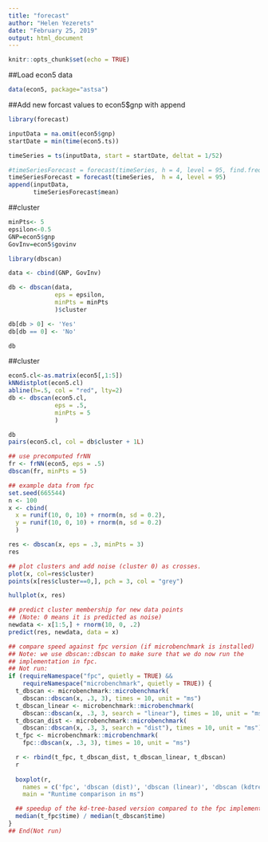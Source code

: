 ```yaml
---
title: "forecast"
author: "Helen Yezerets"
date: "February 25, 2019"
output: html_document
---
```


```r
knitr::opts_chunk$set(echo = TRUE)
```
##Load econ5 data
```r
data(econ5, package="astsa")
```
##Add new forcast values to econ5$gnp with append

```r
library(forecast)

inputData = na.omit(econ5$gnp)
startDate = min(time(econ5.ts))

timeSeries = ts(inputData, start = startDate, deltat = 1/52)

#timeSeriesForecast = forecast(timeSeries, h = 4, level = 95, find.frequency = TRUE)
timeSeriesForecast = forecast(timeSeries,  h = 4, level = 95)
append(inputData, 
       timeSeriesForecast$mean)

```
##cluster
```r
minPts<- 5
epsilon<-0.5 
GNP=econ5$gnp
GovInv=econ5$govinv

library(dbscan)

data <- cbind(GNP, GovInv)

db <- dbscan(data, 
             eps = epsilon, 
             minPts = minPts
             )$cluster

db[db > 0] <- 'Yes'
db[db == 0] <- 'No'

db

```

##cluster
```r
econ5.cl<-as.matrix(econ5[,1:5])
kNNdistplot(econ5.cl)
abline(h=.5, col = "red", lty=2)
db <- dbscan(econ5.cl, 
             eps = .5, 
             minPts = 5
             )

db
pairs(econ5.cl, col = db$cluster + 1L)
```

```r

## use precomputed frNN
fr <- frNN(econ5, eps = .5)
dbscan(fr, minPts = 5)

```

```r
## example data from fpc
set.seed(665544)
n <- 100
x <- cbind(
  x = runif(10, 0, 10) + rnorm(n, sd = 0.2),
  y = runif(10, 0, 10) + rnorm(n, sd = 0.2)
  )

res <- dbscan(x, eps = .3, minPts = 3)
res
```

```r

## plot clusters and add noise (cluster 0) as crosses.
plot(x, col=res$cluster)
points(x[res$cluster==0,], pch = 3, col = "grey")

hullplot(x, res)
```


```r

## predict cluster membership for new data points
## (Note: 0 means it is predicted as noise)
newdata <- x[1:5,] + rnorm(10, 0, .2)
predict(res, newdata, data = x)

```

```r

## compare speed against fpc version (if microbenchmark is installed)
## Note: we use dbscan::dbscan to make sure that we do now run the
## implementation in fpc.
## Not run: 
if (requireNamespace("fpc", quietly = TRUE) &&
    requireNamespace("microbenchmark", quietly = TRUE)) {
  t_dbscan <- microbenchmark::microbenchmark(
    dbscan::dbscan(x, .3, 3), times = 10, unit = "ms")
  t_dbscan_linear <- microbenchmark::microbenchmark(
    dbscan::dbscan(x, .3, 3, search = "linear"), times = 10, unit = "ms")
  t_dbscan_dist <- microbenchmark::microbenchmark(
    dbscan::dbscan(x, .3, 3, search = "dist"), times = 10, unit = "ms")
  t_fpc <- microbenchmark::microbenchmark(
    fpc::dbscan(x, .3, 3), times = 10, unit = "ms")

  r <- rbind(t_fpc, t_dbscan_dist, t_dbscan_linear, t_dbscan)
  r
  
  boxplot(r,
    names = c('fpc', 'dbscan (dist)', 'dbscan (linear)', 'dbscan (kdtree)'),
    main = "Runtime comparison in ms")

  ## speedup of the kd-tree-based version compared to the fpc implementation
  median(t_fpc$time) / median(t_dbscan$time)
}
## End(Not run)

```